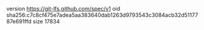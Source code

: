 version https://git-lfs.github.com/spec/v1
oid sha256:c7c8cf475e7adea5aa383640dab1263d9793543c3084acb32d5117787e691ffd
size 17834
